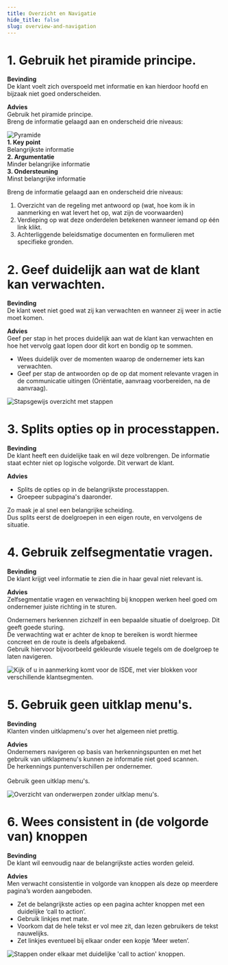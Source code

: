 ```yaml
---
title: Overzicht en Navigatie
hide_title: false
slug: overview-and-navigation
---
```



# 1. Gebruik het piramide principe.

**Bevinding**<br/>
De klant voelt zich overspoeld met informatie en kan hierdoor hoofd en bijzaak niet goed onderscheiden.

**Advies**<br/>
Gebruik het piramide principe.<br/>Breng de informatie gelaagd aan en onderscheid drie niveaus:

<div className="rvo-layout-row rvo-layout-gap--lg">
  <img src={PyramidSrc} style={{ height: 150 }} alt="Pyramide" />
  <div className="rvo-layout-column rvo-layout-gap--md">
    <div>
      <b>1. Key point</b>
      <br />
      Belangrijkste informatie
    </div>
    <div>
      <b>2. Argumentatie</b>
      <br />
      Minder belangrijke informatie
    </div>
    <div>
      <b>3. Ondersteuning</b>
      <br />
      Minst belangrijke informatie
    </div>
  </div>
</div>

Breng de informatie gelaagd aan en onderscheid drie niveaus:

1.  Overzicht van de regeling met antwoord op (wat, hoe kom ik in aanmerking en wat levert het op, wat zijn de voorwaarden)
2.  Verdieping op wat deze onderdelen betekenen wanneer iemand op één link klikt.
3.  Achterliggende beleidsmatige documenten en formulieren met specifieke gronden.

# 2. Geef duidelijk aan wat de klant kan verwachten.

**Bevinding**<br/>
De klant weet niet goed wat zij kan verwachten en wanneer zij weer in actie moet komen.

**Advies**<br/>
Geef per stap in het proces duidelijk aan wat de klant kan verwachten en hoe het
vervolg gaat lopen door dit kort en bondig op te sommen.

- Wees duidelijk over de momenten waarop de ondernemer iets kan
  verwachten.
- Geef per stap de antwoorden op de op dat moment relevante vragen in de
  communicatie uitingen (Oriëntatie, aanvraag voorbereiden, na de aanvraag).

<img src={ExpectationsSrc} alt="Stapsgewijs overzicht met stappen" />

# 3. Splits opties op in processtappen.

<div className="rvo-layout-row rvo-layout-row--flex-start rvo-layout-gap--lg">
  <div style={{ flex: 0.7 }}>
    <p>
      <strong>Bevinding</strong>
      <br />
      De klant heeft een duidelijke taak en wil deze volbrengen. De informatie staat echter niet op logische volgorde.
      Dit verwart de klant.
    </p>
    <p>
      <strong>Advies</strong>
      <br />
      <ul>
        <li>Splits de opties op in de belangrijkste processtappen.</li>
        <li>Groepeer subpagina's daaronder.</li>
      </ul>
      Zo maak je al snel een belangrijke scheiding.
      <br />
      Dus splits eerst de doelgroepen in een eigen route, en vervolgens de situatie.
    </p>
  </div>
  <div style={{ flex: 0.3 }}>
    <ProgressTracker>
      <ProgressTrackerStep state="start" label="Kringlooplandbouwscan" line="straight" size="md" />
      <ProgressTrackerStep state="completed" label="Vragen over uw bedrijf" line="substep-start" size="md" />
      <ProgressTrackerStep state="completed" label="Vragen over uw bedrijf" line="straight" size="sm" />
      <ProgressTrackerStep state="completed" label="Vragen over uw bedrijf" line="substep-end" size="sm" />
      <ProgressTrackerStep state="completed" label="Toekomst van uw bedrijf" line="straight" size="md" />
      <ProgressTrackerStep state="completed" label="Thema: Verdienmodel" line="substep-start" size="md" />
      <ProgressTrackerStep state="completed" label="Nieuwe marktconcepten" line="straight" size="sm" />
      <ProgressTrackerStep
        state="completed"
        label="Verbreding van uw bedrijfsactiviteiten"
        line="substep-end"
        size="sm"
      />
      <ProgressTrackerStep state="completed" label="Mogen we u nog wat vragen stellen?" line="straight" size="md" />
      <ProgressTrackerStep state="end" label="Resultaten" line="none" size="md" />
    </ProgressTracker>
  </div>
</div>

# 4. Gebruik zelfsegmentatie vragen.

**Bevinding**<br/>
De klant krijgt veel informatie te zien die in haar geval niet relevant is.

**Advies**<br/>
Zelfsegmentatie vragen en verwachting bij knoppen werken heel goed om ondernemer juiste richting in te sturen.

Ondernemers herkennen zichzelf in een bepaalde situatie of doelgroep. Dit geeft goede sturing.<br/>
De verwachting wat er achter de knop te bereiken is wordt hiermee concreet en de route is deels afgebakend.<br/>
Gebruik hiervoor bijvoorbeeld gekleurde visuele tegels om de doelgroep te laten navigeren.

<img
  src={SelfSegmentationSrc}
  alt="Kijk of u in aanmerking komt voor de ISDE, met vier blokken voor verschillende klantsegmenten."
/>

# 5. Gebruik geen uitklap menu's.

**Bevinding**<br/>
Klanten vinden uitklapmenu's over het algemeen niet prettig.

**Advies**<br/>
Ondernemers navigeren op basis van herkenningspunten en met het gebruik van uitklapmenu's kunnen ze informatie niet goed scannen.<br/>
De herkennings puntenverschillen per ondernemer.<br/><br/>
Gebruik geen uitklap menu's.

<img src={NoCollapsiblesSrc} alt="Overzicht van onderwerpen zonder uitklap menu's." />

# 6. Wees consistent in (de volgorde van) knoppen

**Bevinding**<br/>
De klant wil eenvoudig naar de belangrijkste acties worden geleid.

**Advies**<br/>
Men verwacht consistentie in volgorde van knoppen als deze op meerdere pagina’s worden aangeboden.<br/>

- Zet de belangrijkste acties op een pagina achter knoppen met een duidelijke ‘call to action’.
- Gebruik linkjes met mate.
- Voorkom dat de hele tekst er vol mee zit, dan lezen gebruikers de tekst nauwelijks.
- Zet linkjes eventueel bij elkaar onder een kopje ‘Meer weten’.

<img src={StepsSrc} alt="Stappen onder elkaar met duidelijke 'call to action' knoppen." />
